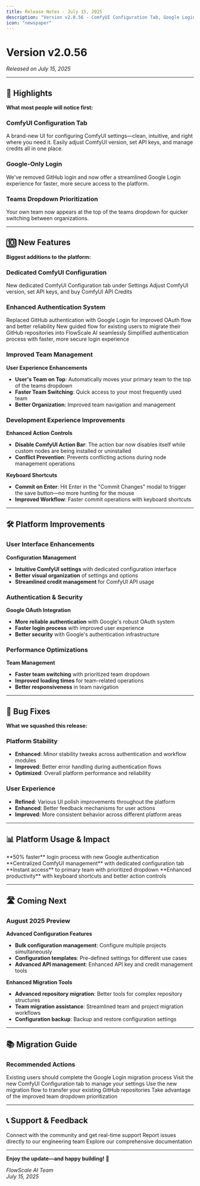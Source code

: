 ```yaml
---
title: Release Notes - July 15, 2025
description: "Version v2.0.56 - ComfyUI Configuration Tab, Google Login, and Enhanced Team Management"
icon: "newspaper"
---
```


# Version v2.0.56

_Released on July 15, 2025_

---

## 🚀 Highlights

**What most people will notice first:**

### ComfyUI Configuration Tab

A brand-new UI for configuring ComfyUI settings—clean, intuitive, and right where you need it. Easily adjust ComfyUI version, set API keys, and manage credits all in one place.

### Google-Only Login

We've removed GitHub login and now offer a streamlined Google Login experience for faster, more secure access to the platform.

### Teams Dropdown Prioritization

Your own team now appears at the top of the teams dropdown for quicker switching between organizations.

---

## 🔟 New Features

**Biggest additions to the platform:**

### Dedicated ComfyUI Configuration

<CardGroup cols={2}>
  <Card title="Centralized Settings" icon="gear">
    New dedicated ComfyUI Configuration tab under Settings
  </Card>
  <Card title="Complete Management" icon="credit-card">
    Adjust ComfyUI version, set API keys, and buy ComfyUI API Credits
  </Card>
</CardGroup>

### Enhanced Authentication System

<AccordionGroup>
  <Accordion title="Google Login Integration">
    Replaced GitHub authentication with Google Login for improved OAuth flow and
    better reliability
  </Accordion>
  <Accordion title="Legacy Migration Flow">
    New guided flow for existing users to migrate their GitHub repositories into
    FlowScale AI seamlessly
  </Accordion>
  <Accordion title="Streamlined Access">
    Simplified authentication process with faster, more secure login experience
  </Accordion>
</AccordionGroup>

### Improved Team Management

**User Experience Enhancements**

- **User's Team on Top**: Automatically moves your primary team to the top of the teams dropdown
- **Faster Team Switching**: Quick access to your most frequently used team
- **Better Organization**: Improved team navigation and management

### Development Experience Improvements

**Enhanced Action Controls**

- **Disable ComfyUI Action Bar**: The action bar now disables itself while custom nodes are being installed or uninstalled
- **Conflict Prevention**: Prevents conflicting actions during node management operations

**Keyboard Shortcuts**

- **Commit on Enter**: Hit Enter in the "Commit Changes" modal to trigger the save button—no more hunting for the mouse
- **Improved Workflow**: Faster commit operations with keyboard shortcuts

---

## 🛠️ Platform Improvements

### User Interface Enhancements

**Configuration Management**

- **Intuitive ComfyUI settings** with dedicated configuration interface
- **Better visual organization** of settings and options
- **Streamlined credit management** for ComfyUI API usage

### Authentication & Security

**Google OAuth Integration**

- **More reliable authentication** with Google's robust OAuth system
- **Faster login process** with improved user experience
- **Better security** with Google's authentication infrastructure

### Performance Optimizations

**Team Management**

- **Faster team switching** with prioritized team dropdown
- **Improved loading times** for team-related operations
- **Better responsiveness** in team navigation

---

## 🐞 Bug Fixes

**What we squashed this release:**

### Platform Stability

- **Enhanced**: Minor stability tweaks across authentication and workflow modules
- **Improved**: Better error handling during authentication flows
- **Optimized**: Overall platform performance and reliability

### User Experience

- **Refined**: Various UI polish improvements throughout the platform
- **Enhanced**: Better feedback mechanisms for user actions
- **Improved**: More consistent behavior across different platform areas

---

## 📊 Platform Usage & Impact

<CardGroup cols={2}>
  <Card title="Authentication Speed" icon="bolt">
    **50% faster** login process with new Google authentication
  </Card>
  <Card title="Configuration Efficiency" icon="sliders">
    **Centralized ComfyUI management** with dedicated configuration tab
  </Card>
  <Card title="Team Navigation" icon="users">
    **Instant access** to primary team with prioritized dropdown
  </Card>
  <Card title="Development Flow" icon="keyboard">
    **Enhanced productivity** with keyboard shortcuts and better action controls
  </Card>
</CardGroup>

---

## 🛣️ Coming Next

### August 2025 Preview

**Advanced Configuration Features**

- **Bulk configuration management**: Configure multiple projects simultaneously
- **Configuration templates**: Pre-defined settings for different use cases
- **Advanced API management**: Enhanced API key and credit management tools

**Enhanced Migration Tools**

- **Advanced repository migration**: Better tools for complex repository structures
- **Team migration assistance**: Streamlined team and project migration workflows
- **Configuration backup**: Backup and restore configuration settings

---

## 📚 Migration Guide

### Recommended Actions

<Steps>
  <Step title="Complete Google Login Setup">
    Existing users should complete the Google Login migration process
  </Step>
  <Step title="Explore ComfyUI Configuration">
    Visit the new ComfyUI Configuration tab to manage your settings
  </Step>
  <Step title="Migrate GitHub Repositories">
    Use the new migration flow to transfer your existing GitHub repositories
  </Step>
  <Step title="Update Team Organization">
    Take advantage of the improved team dropdown prioritization
  </Step>
</Steps>

---

## 📞 Support & Feedback

<CardGroup cols={2}>
  <Card
    title="Join Our Discord"
    icon="discord"
    href="https://discord.gg/trVnFa8wTf"
  >
    Connect with the community and get real-time support
  </Card>
  <Card title="Bug Reports" icon="bug" href="mailto:hello@flowscale.ai">
    Report issues directly to our engineering team
  </Card>
  <Card title="Documentation" icon="book" href="/getting-started/introduction">
    Explore our comprehensive documentation
  </Card>
</CardGroup>

---

**Enjoy the update—and happy building!** 🚀

_FlowScale AI Team_  
_July 15, 2025_

